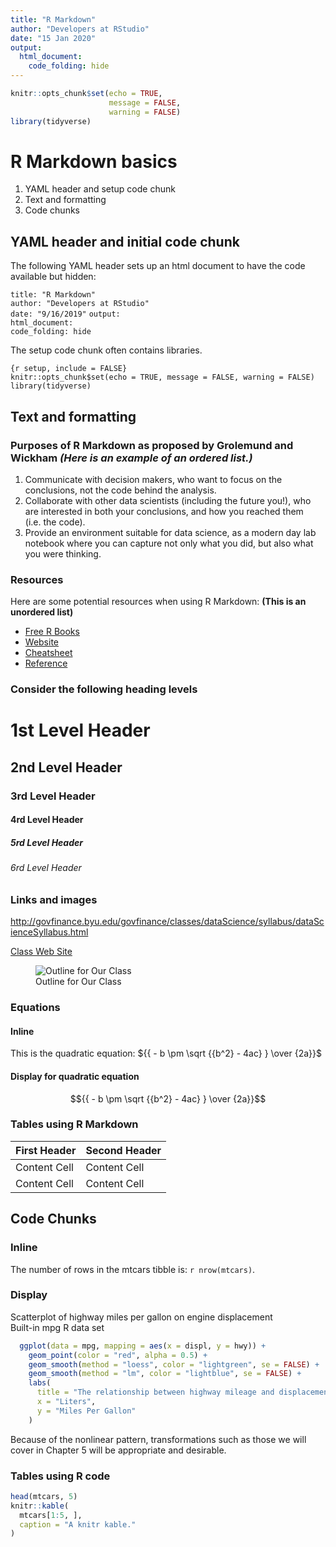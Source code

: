 ```yaml
---
title: "R Markdown"
author: "Developers at RStudio"
date: "15 Jan 2020"
output:
  html_document:
    code_folding: hide
---
```


```r
knitr::opts_chunk$set(echo = TRUE,
                      message = FALSE,
                      warning = FALSE)
library(tidyverse)
```

# R Markdown basics

  1.  YAML header and setup code chunk 
  1.  Text and formatting 
  1.  Code chunks  

## YAML header and initial code chunk

The following YAML header sets up an html document to have the code available but hidden:

`title: "R Markdown"`  
`author: "Developers at RStudio"`  
`date: "9/16/2019"`
`output:`  
`html_document:`  
`code_folding: hide`
    
The setup code chunk often contains libraries.  

`{r setup, include = FALSE}`  
`knitr::opts_chunk$set(echo = TRUE, message = FALSE, warning = FALSE)`  
`library(tidyverse)`  

## Text and formatting

### Purposes of R Markdown as proposed by Grolemund and Wickham *(Here is an example of an ordered list.)*

1.  Communicate with decision makers, who want to focus on the conclusions, not the code behind the analysis.
4.  Collaborate with other data scientists (including the future you!), who are interested in both your conclusions, and how you reached them (i.e. the code).
2.  Provide an environment suitable for data science, as a modern day lab notebook where you can capture not only what you did, but also what you were thinking.

### Resources

Here are some potential resources when using R Markdown: **(This is an unordered list)**

*  [Free R Books](https://bookdown.org/)
*  [Website](https://rmarkdown.rstudio.com/)
*  [Cheatsheet](https://github.com/rstudio/cheatsheets/raw/master/rmarkdown-2.0.pdf)
*  [Reference](https://www.rstudio.com/wp-content/uploads/2015/03/rmarkdown-reference.pdf)

### Consider the following heading levels

# 1st Level Header

## 2nd Level Header

### 3rd Level Header

#### 4rd Level Header

##### 5rd Level Header

###### 6rd Level Header

### Links and images

<http://govfinance.byu.edu/govfinance/classes/dataScience/syllabus/dataScienceSyllabus.html>

[Class Web Site](http://govfinance.byu.edu/govfinance/classes/dataScience/syllabus/dataScienceSyllabus.html)


![Outline for Our Class](http://govfinance.byu.edu/govfinance/resources/chartFigureTable/dataScience/Data%20Science%20Workflow.png)

### Equations

#### Inline

This is the quadratic equation: ${{ - b \pm \sqrt {{b^2} - 4ac} } \over {2a}}$


#### Display for quadratic equation

$${{ - b \pm \sqrt {{b^2} - 4ac} } \over {2a}}$$


### Tables using R Markdown

First Header  | Second Header
------------- | -------------
Content Cell  | Content Cell
Content Cell  | Content Cell

## Code Chunks

### Inline

The number of rows in the mtcars tibble is: `r nrow(mtcars)`.

### Display

Scatterplot of highway miles per gallon on engine displacement    
Built-in mpg R data set

```r
  ggplot(data = mpg, mapping = aes(x = displ, y = hwy)) +
    geom_point(color = "red", alpha = 0.5) + 
    geom_smooth(method = "loess", color = "lightgreen", se = FALSE) +
    geom_smooth(method = "lm", color = "lightblue", se = FALSE) +
    labs(
      title = "The relationship between highway mileage and displacement is not linear",
      x = "Liters",
      y = "Miles Per Gallon"
    )
```  

Because of the nonlinear pattern, transformations such as those we will cover in Chapter 5 will be appropriate and desirable.

### Tables using R code

```r
head(mtcars, 5)
knitr::kable(
  mtcars[1:5, ], 
  caption = "A knitr kable."
)
```

